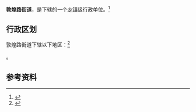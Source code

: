 {{中国乡级行政区|62/01/03/004/000}}

'''敦煌路街道'''，是{{PRC admin/fullname|62/01/03/004/000|3}}下辖的一个[[乡镇|乡镇]]级行政单位。<ref>{{PRC admin/ref sgc|{{PRC admin/parent|62/01/03/004/000}}}}</ref>

== 行政区划 ==

敦煌路街道下辖以下地区：<ref>{{PRC admin/ref sgc|62/01/03/004/000}}</ref>

{{PRC admin/children|62/01/03/004/000}}。

== 参考资料 ==

{{reflist}}

{{行政区划小作品}}
{{PRC admin/navcat|62/01/03/004/000}}